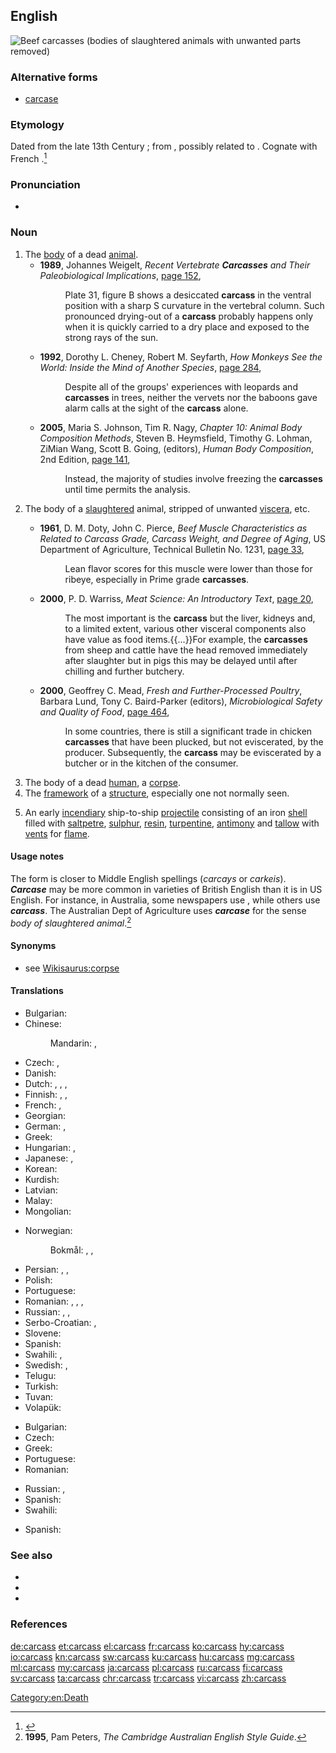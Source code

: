 ==English==
[[File:Beef inspection USDA.jpg|right|thumb|Beef carcasses (bodies of slaughtered animals with unwanted parts removed)]]
{{wikipedia|dab=Carcass}}

===Alternative forms===
* [[carcase]]

===Etymology===
Dated from the late 13th Century {{C.E.}}; from {{etyl|xno|en}} {{m|fro|carcois}}, possibly related to {{etyl|fro|en}} {{m|fro|charcois}}. Cognate with French {{m|fr|carcasse}}.<ref>{{R:Online Etymology Dictionary}}</ref>

===Pronunciation===
* {{audio|en-us-carcass.ogg|Audio (US)|lang=en}}

===Noun===
{{en-noun|es}}

# The [[body]] of a dead [[animal]].
#* '''1989''', Johannes Weigelt, ''Recent Vertebrate '''Carcasses''' and Their Paleobiological Implications'', [https://books.google.com.au/books?id=LJRvymSBFmoC&pg=PA152&dq=%22carcass%22%7C%22carcasses%22&hl=en&sa=X&ei=AqJQVbDbPMLXmAXiuYCoDw&ved=0CCYQ6AEwAg#v=onepage&q=%22carcass%22%7C%22carcasses%22&f=false page 152],
#*: Plate 31, figure B shows a desiccated '''carcass''' in the ventral position with a sharp S curvature in the vertebral column. Such pronounced drying-out of a '''carcass''' probably happens only when it is quickly carried to a dry place and exposed to the strong rays of the sun.
#* '''1992''', Dorothy L. Cheney, Robert M. Seyfarth, ''How Monkeys See the World: Inside the Mind of Another Species'', [https://books.google.com.au/books?id=QbWTd85eHUgC&pg=PA284&dq=%22carcass%22%7C%22carcasses%22&hl=en&sa=X&ei=AqJQVbDbPMLXmAXiuYCoDw&ved=0COgCEOgBMEI#v=onepage&q=%22carcass%22%7C%22carcasses%22&f=false page 284],
#*: Despite all of the groups' experiences with leopards and '''carcasses''' in trees, neither the vervets nor the baboons gave alarm calls at the sight of the '''carcass''' alone.
#* '''2005''', Maria S. Johnson, Tim R. Nagy, ''Chapter 10: Animal Body Composition Methods'', Steven B. Heymsfield, Timothy G. Lohman, ZiMian Wang, Scott B. Going, (editors), ''Human Body Composition'', 2nd Edition, [https://books.google.com.au/books?id=_WoPgY4KAxgC&pg=PA141&dq=%22carcass%22%7C%22carcasses%22&hl=en&sa=X&ei=AqJQVbDbPMLXmAXiuYCoDw&ved=0CJ0CEOgBMDM#v=onepage&q=%22carcass%22%7C%22carcasses%22&f=false page 141],
#*: Instead, the majority of studies involve freezing the '''carcasses''' until time permits the analysis.
# {{label|en|meat trade}} The body of a [[slaughter]]ed animal, stripped of unwanted [[viscera]], etc.
#* '''1961''', D. M. Doty, John C. Pierce, ''Beef Muscle Characteristics as Related to Carcass Grade, Carcass Weight, and Degree of Aging'', US Department of Agriculture, Technical Bulletin No. 1231, [https://books.google.com.au/books?id=5LoXAAAAYAAJ&pg=PA33&dq=%22carcass%22%7C%22carcasses%22&hl=en&sa=X&ei=AqJQVbDbPMLXmAXiuYCoDw&ved=0CE4Q6AEwCQ#v=onepage&q=%22carcass%22%7C%22carcasses%22&f=false page 33],
#*: Lean flavor scores for this muscle were lower than those for ribeye, especially in Prime grade '''carcasses'''.
#* '''2000''', P. D. Warriss, ''Meat Science: An Introductory Text'', [https://books.google.com.au/books?id=mHvuFcKPGikC&pg=PA20&dq=%22carcass%22%7C%22carcasses%22&hl=en&sa=X&ei=AqJQVbDbPMLXmAXiuYCoDw&ved=0CI4CEOgBMDA#v=onepage&q=%22carcass%22%7C%22carcasses%22&f=false page 20],
#*: The most important is the '''carcass''' but the liver, kidneys and, to a limited extent, various other visceral components also have value as food items.{{...}}For example, the '''carcasses''' from sheep and cattle have the head removed immediately after slaughter but in pigs this may be delayed until after chilling and further butchery.
#* '''2000''', Geoffrey C. Mead, ''Fresh and Further-Processed Poultry'', Barbara Lund, Tony C. Baird-Parker (editors), ''Microbiological Safety and Quality of Food'', [https://books.google.com.au/books?id=lks9dALNzZAC&pg=PA464&dq=%22carcass%22%7C%22carcasses%22&hl=en&sa=X&ei=AqJQVbDbPMLXmAXiuYCoDw&ved=0CKMCEOgBMDQ#v=onepage&q=%22carcass%22%7C%22carcasses%22&f=false page 464],
#*: In some countries, there is still a significant trade in chicken '''carcasses''' that have been plucked, but not eviscerated, by the producer. Subsequently, the '''carcass''' may be eviscerated by a butcher or in the kitchen of the consumer.
# The body of a dead [[human]], a [[corpse]].
# The [[framework]] of a [[structure]], especially one not normally seen.
# {{label|en|nautical}} An early [[incendiary]] ship-to-ship [[projectile]] consisting of an iron [[shell]] filled with [[saltpetre]], [[sulphur]], [[resin]], [[turpentine]], [[antimony]] and [[tallow]] with [[vent]]s for [[flame]].

====Usage notes====
The form {{m|en|carcase}} is closer to Middle English spellings (''carcays'' or ''carkeis'').
<br>
'''''Carcase''''' may be more common in varieties of British English than it is in US English. For instance, in Australia, some newspapers use {{m|en|carcase}}, while others use '''''carcass'''''. The Australian Dept of Agriculture uses '''''carcase''''' for the sense ''body of slaughtered animal''.<ref>'''1995''', Pam Peters, ''The Cambridge Australian English Style Guide''.</ref>

====Synonyms====
* see [[Wikisaurus:corpse]]

====Translations====
{{trans-top|body of a dead animal}}
* Bulgarian: {{t+|bg|леш|m}}
* Chinese:
*: Mandarin: {{t+|cmn|屍體|sc=Hani}}, {{t+|cmn|尸体|tr=shītǐ|sc=Hani}}
* Czech: {{t|cs|zdechlina|f}}, {{t+|cs|mrtvola|f}}
* Danish: {{t+|da|kadaver}}
* Dutch: {{t+|nl|karkas|n}}, {{t+|nl|kreng|n}}, {{qualifier|when used as [[bait]]}} {{t+|nl|aas|n}}, {{t+|nl|kadaver}}
* Finnish: {{t+|fi|raato}}, {{t+|fi|ruho}}, {{t+|fi|haaska}}
* French: {{t+|fr|carcasse|m}}, {{t+|fr|cadavre|m}}
* Georgian: {{t-needed|ka}}
* German: {{t+|de|Aas}}, {{t+|de|Aase}}
* Greek: {{t+|el|ψοφίμι|n}}
* Hungarian: {{t+|hu|dög}}, {{t+|hu|tetem}}
* Japanese: {{t+|ja|死骸|tr=shigai|sc=Jpan}}, {{t+|ja|死体|tr=shitai|sc=Jpan}}
* Korean: {{t+|ko|시체|sc=Kore}}
* Kurdish: {{t+|ku|mirar}}
* Latvian: {{t+|lv|maita|f}}
* Malay: {{t|ms|bangkai}}
* Mongolian: {{t-needed|mn}}
{{trans-mid}}
* Norwegian:
*: Bokmål: {{t|nb|kadaver|n}}, {{t+|nb|skrott|m}}, {{t+|nb|skrog|n}} {{qualifier|of a bird}}
* Persian: {{t+|fa|مردار|tr=mordâr|sc=fa-Arab}}, {{t+|fa|لاش|tr=lâš|sc=fa-Arab}}, {{t+|fa|نسا|tr=nasâ|sc=fa-Arab}}
* Polish: {{t+|pl|ścierwo|n}}
* Portuguese: {{t+|pt|carcaça}}
* Romanian: {{t+|ro|cadavru|n}}, {{t|ro|corp mort|n}}, {{t+|ro|hoit|n}}, {{t+|ro|stârv|n}}
* Russian: {{t+|ru|ту́ша|f}}, {{qualifier|small animal, bird}} {{t+|ru|ту́шка|f}}, {{qualifier|inedible}} {{t+|ru|па́даль|f}}
* Serbo-Croatian: {{t+|sh|lešina}}, {{t+|sh|truplo}}
* Slovene: {{qualifier|1,2}}<!-- check senses and remove this --> {{t+check|sl|truplo|n}}
* Spanish: {{t+|es|cadáver}}
* Swahili: {{t+|sw|mzoga}}, {{t+|sw|jifu}}
* Swedish: {{t+|sv|as|n}}, {{t+|sv|kadaver|n}}
* Telugu: {{t+|te|కళేబరం|sc=Telu}}
* Turkish: {{t+|tr|leş}}
* Tuvan: {{t-needed|tyv}}
* Volapük: {{t|vo|nimafun}}
{{trans-bottom}}

{{trans-see|body of a dead human|corpse}}

{{trans-top|frame}}
* Bulgarian: {{t+|bg|арматура|f}}
* Czech: {{t|cs|skelet|m}}
* Greek: {{t+|el|σκελετός|m}}
* Portuguese: {{t+|pt|esqueleto|m}}
* Romanian: {{t+|ro|carcasă|f}}
{{trans-mid}}
* Russian: {{t+|ru|карка́с|m}}, {{t+|ru|о́стов|m}}
* Spanish: {{t+|es|carcasa|f}}
* Swahili: {{t|sw|kirimba}}
{{trans-bottom}}

{{trans-top|nautical}}
* Spanish: {{t+|es|carcasa|f}}
{{trans-mid}}
{{trans-bottom}}

===See also===
* {{l|en|cadaver}}
* {{l|en|carrion}}
* {{l|en|corpse}}

===References===
<references />

[[Category:en:Death]]

[[de:carcass]]
[[et:carcass]]
[[el:carcass]]
[[fr:carcass]]
[[ko:carcass]]
[[hy:carcass]]
[[io:carcass]]
[[kn:carcass]]
[[sw:carcass]]
[[ku:carcass]]
[[hu:carcass]]
[[mg:carcass]]
[[ml:carcass]]
[[my:carcass]]
[[ja:carcass]]
[[pl:carcass]]
[[ru:carcass]]
[[fi:carcass]]
[[sv:carcass]]
[[ta:carcass]]
[[chr:carcass]]
[[tr:carcass]]
[[vi:carcass]]
[[zh:carcass]]